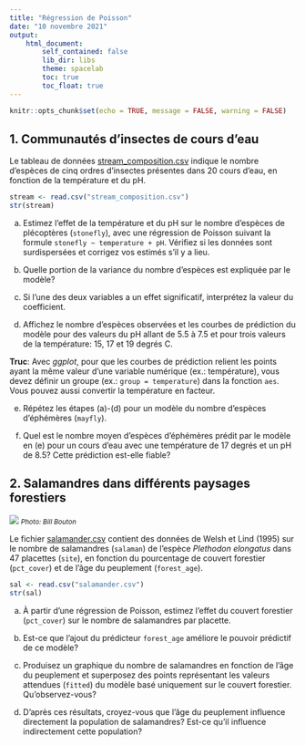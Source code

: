 ```yaml
---
title: "Régression de Poisson"
date: "10 novembre 2021"
output: 
    html_document:
        self_contained: false
        lib_dir: libs
        theme: spacelab
        toc: true
        toc_float: true
---
```


```r
knitr::opts_chunk$set(echo = TRUE, message = FALSE, warning = FALSE)
```

## 1. Communautés d'insectes de cours d'eau

Le tableau de données [stream_composition.csv](stream_composition.csv) indique le nombre d'espèces de cinq ordres d'insectes présentes dans 20 cours d'eau, en fonction de la température et du pH. 

```r
stream <- read.csv("stream_composition.csv")
str(stream)
```

a) Estimez l'effet de la température et du pH sur le nombre d'espèces de plécoptères (`stonefly`), avec une régression de Poisson suivant la formule `stonefly ~ temperature + pH`. Vérifiez si les données sont surdispersées et corrigez vos estimés s'il y a lieu.

b) Quelle portion de la variance du nombre d'espèces est expliquée par le modèle?

c) Si l'une des deux variables a un effet significatif, interprétez la valeur du coefficient.

d) Affichez le nombre d'espèces observées et les courbes de prédiction du modèle pour des valeurs du pH allant de 5.5 à 7.5 et pour trois valeurs de la température: 15, 17 et 19 degrés C.

**Truc**: Avec *ggplot*, pour que les courbes de prédiction relient les points ayant la même valeur d'une variable numérique (ex.: température), vous devez définir un groupe (ex.: `group = temperature`) dans la fonction `aes`. Vous pouvez aussi convertir la température en facteur.

e) Répétez les étapes (a)-(d) pour un modèle du nombre d'espèces d'éphémères (`mayfly`).

f) Quel est le nombre moyen d'espèces d'éphémères prédit par le modèle en (e) pour un cours d'eau avec une température de 17 degrés et un pH de 8.5? Cette prédiction est-elle fiable?


## 2. Salamandres dans différents paysages forestiers

![](../images/Plethodon_elongatus.jpg)
<small>*Photo: Bill Bouton*</small>

Le fichier [salamander.csv](salamander.csv) contient des données de Welsh et Lind (1995) sur le nombre de salamandres (`salaman`) de l'espèce *Plethodon elongatus* dans 47 placettes (`site`), en fonction du pourcentage de couvert forestier (`pct_cover`) et de l'âge du peuplement (`forest_age`).

```r
sal <- read.csv("salamander.csv")
str(sal)
```

a) À partir d'une régression de Poisson, estimez l'effet du couvert forestier (`pct_cover`) sur le nombre de salamandres par placette.

b) Est-ce que l'ajout du prédicteur `forest_age` améliore le pouvoir prédictif de ce modèle?

c) Produisez un graphique du nombre de salamandres en fonction de l'âge du peuplement et superposez des points représentant les valeurs attendues (`fitted`) du modèle basé uniquement sur le couvert forestier. Qu'observez-vous?

d) D'après ces résultats, croyez-vous que l'âge du peuplement influence directement la population de salamandres? Est-ce qu'il influence indirectement cette population?




